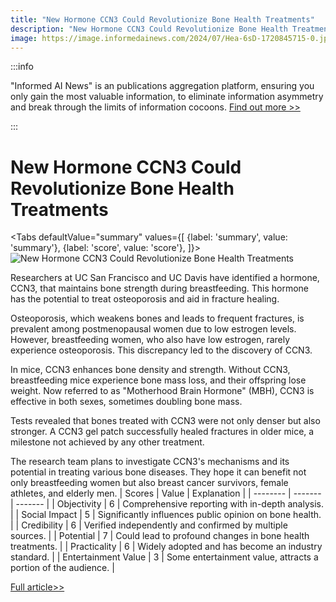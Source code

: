 ```yaml
---
title: "New Hormone CCN3 Could Revolutionize Bone Health Treatments"
description: "New Hormone CCN3 Could Revolutionize Bone Health Treatments"
image: https://image.informedainews.com/2024/07/Hea-6sD-1720845715-0.jpg
---
```



:::info

"Informed AI News" is an publications aggregation platform, ensuring you only gain the most valuable information, to eliminate information asymmetry and break through the limits of information cocoons.  [Find out more >>](/)

:::

# New Hormone CCN3 Could Revolutionize Bone Health Treatments


<Tabs
	defaultValue="summary"
	values={[
	{label: 'summary', value: 'summary'},
	{label: 'score', value: 'score'},
]}>
<TabItem value="summary">
<img
  src="https://image.informedainews.com/2024/07/Hea-6sD-1720845715-0.jpg"
  alt="New Hormone CCN3 Could Revolutionize Bone Health Treatments"
/>



Researchers at UC San Francisco and UC Davis have identified a hormone, CCN3, that maintains bone strength during breastfeeding. This hormone has the potential to treat osteoporosis and aid in fracture healing.

Osteoporosis, which weakens bones and leads to frequent fractures, is prevalent among postmenopausal women due to low estrogen levels. However, breastfeeding women, who also have low estrogen, rarely experience osteoporosis. This discrepancy led to the discovery of CCN3.

In mice, CCN3 enhances bone density and strength. Without CCN3, breastfeeding mice experience bone mass loss, and their offspring lose weight. Now referred to as "Motherhood Brain Hormone" (MBH), CCN3 is effective in both sexes, sometimes doubling bone mass.

Tests revealed that bones treated with CCN3 were not only denser but also stronger. A CCN3 gel patch successfully healed fractures in older mice, a milestone not achieved by any other treatment.

The research team plans to investigate CCN3's mechanisms and its potential in treating various bone diseases. They hope it can benefit not only breastfeeding women but also breast cancer survivors, female athletes, and elderly men.
</TabItem>
<TabItem value="score">
	| Scores     | Value   | Explanation |
	| -------- | ------- | ------- |
	| Objectivity  | 6    | Comprehensive reporting with in-depth analysis.    |
	| Social Impact | 5     | Significantly influences public opinion on bone health.    |
	| Credibility    | 6    | Verified independently and confirmed by multiple sources.    |
	| Potential    | 7    | Could lead to profound changes in bone health treatments.    |
	| Practicality    | 6    | Widely adopted and has become an industry standard.    |
	| Entertainment Value    | 3    | Some entertainment value, attracts a portion of the audience.    |
</TabItem>
</Tabs>

[Full article>>](https://www.cnbeta.com.tw/articles/science/1438055.htm)
